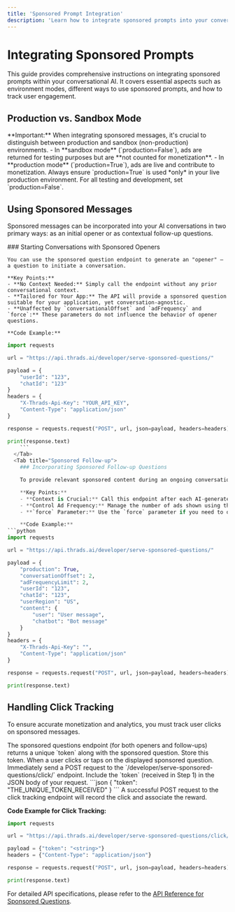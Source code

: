 ```yaml
---
title: 'Sponsored Prompt Integration'
description: 'Learn how to integrate sponsored prompts into your conversational AI application.'
---
```


# Integrating Sponsored Prompts

This guide provides comprehensive instructions on integrating sponsored prompts within your conversational AI. It covers essential aspects such as environment modes, different ways to use sponsored prompts, and how to track user engagement.

## Production vs. Sandbox Mode

<Note intent="warning">
  **Important:** When integrating sponsored messages, it's crucial to distinguish between production and sandbox (non-production) environments.
  - In **sandbox mode** (`production=False`), ads are returned for testing purposes but are **not counted for monetization**.
  - In **production mode** (`production=True`), ads are live and contribute to monetization.
  Always ensure `production=True` is used *only* in your live production environment. For all testing and development, set `production=False`.
</Note>

## Using Sponsored Messages

Sponsored messages can be incorporated into your AI conversations in two primary ways: as an initial opener or as contextual follow-up questions.

<Tabs>
  <Tab title="Sponsored Opener">
    ### Starting Conversations with Sponsored Openers

    You can use the sponsored question endpoint to generate an "opener" – a question to initiate a conversation.

    **Key Points:**
    - **No Context Needed:** Simply call the endpoint without any prior conversational context.
    - **Tailored for Your App:** The API will provide a sponsored question suitable for your application, yet conversation-agnostic.
    - **Unaffected by `conversationalOffset` and `adFrequency` and `force`:** These parameters do not influence the behavior of opener questions.

    **Code Example:**
```python
import requests

url = "https://api.thrads.ai/developer/serve-sponsored-questions/"

payload = {
    "userId": "123",
    "chatId": "123"
}
headers = {
    "X-Thrads-Api-Key": "YOUR_API_KEY",
    "Content-Type": "application/json"
}

response = requests.request("POST", url, json=payload, headers=headers)

print(response.text)
    ```
  </Tab>
  <Tab title="Sponsored Follow-up">
    ### Incorporating Sponsored Follow-up Questions

    To provide relevant sponsored content during an ongoing conversation, use the endpoint for follow-up questions.

    **Key Points:**
    - **Context is Crucial:** Call this endpoint after each AI-generated response (even if you do not want the ad), providing the conversation context. This allows the API to generate more relevant follow-ups.
    - **Control Ad Frequency:** Manage the number of ads shown using the `adFrequency` and `conversationalOffset` parameters.
    - **`force` Parameter:** Use the `force` parameter if you need to override default frequency settings for specific scenarios.

    **Code Example:**
```python
import requests

url = "https://api.thrads.ai/developer/serve-sponsored-questions/"

payload = {
    "production": True,
    "conversationOffset": 2,
    "adFrequencyLimit": 2,
    "userId": "123",
    "chatId": "123",
    "userRegion": "US",
    "content": {
        "user": "User message",
        "chatbot": "Bot message"
    }
}
headers = {
    "X-Thrads-Api-Key": "",
    "Content-Type": "application/json"
}

response = requests.request("POST", url, json=payload, headers=headers)

print(response.text)
```
  </Tab>
</Tabs>

## Handling Click Tracking

To ensure accurate monetization and analytics, you must track user clicks on sponsored messages.

<Steps>
  <Step title="Receive the Token">
    The sponsored questions endpoint (for both openers and follow-ups) returns a unique `token` along with the sponsored question. Store this token.
  </Step>
  <Step title="Detect User Interaction">
    When a user clicks or taps on the displayed sponsored question.
  </Step>
  <Step title="Send Click Confirmation">
    Immediately send a POST request to the `/developer/serve-sponsored-questions/click/` endpoint. Include the `token` (received in Step 1) in the JSON body of your request.
    ```json
    {
      "token": "THE_UNIQUE_TOKEN_RECEIVED"
    }
    ```
  </Step>
  <Step title="Receive Reward Confirmation">
    A successful POST request to the click tracking endpoint will record the click and associate the reward.
  </Step>
</Steps>

**Code Example for Click Tracking:**

```python
import requests

url = "https://api.thrads.ai/developer/serve-sponsored-questions/click/"

payload = {"token": "<string>"}
headers = {"Content-Type": "application/json"}

response = requests.request("POST", url, json=payload, headers=headers)

print(response.text)
```

For detailed API specifications, please refer to the [API Reference for Sponsored Questions](/api-reference/endpoint/sponsored_q).
